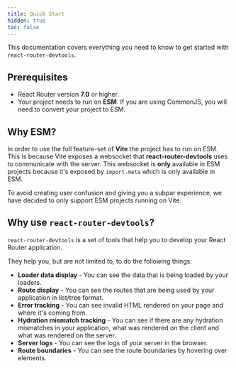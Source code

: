 ---
title: Quick Start
hidden: true
toc: false
---


This documentation covers everything you need to know to get started with `react-router-devtools`.

## Prerequisites

- React Router version **7.0** or higher.
- Your project needs to run on **ESM**. If you are using CommonJS, you will need to convert your project to ESM.

## Why ESM?

In order to use the full feature-set of **Vite** the project has to run on ESM. This is because Vite exposes a websocket
that **react-router-devtools** uses to communicate with the server. This websocket is **only** available in ESM projects
because it's exposed by `import.meta` which is only available in ESM.

To avoid creating user confusion and giving you a subpar experience, we have decided to only support ESM projects running on Vite.


## Why use `react-router-devtools`?

`react-router-devtools` is a set of tools that help you to develop your React Router application.

They help you, but are not limited to, to do the following things:
- **Loader data display** - You can see the data that is being loaded by your loaders.
- **Route display** - You can see the routes that are being used by your application in list/tree format.
- **Error tracking** - You can see invalid HTML rendered on your page and where it's coming from.
- **Hydration mismatch tracking** - You can see if there are any hydration mismatches in your application, what was rendered on the client and what was rendered on the server.
- **Server logs** - You can see the logs of your server in the browser.
- **Route boundaries** - You can see the route boundaries by hovering over elements.
